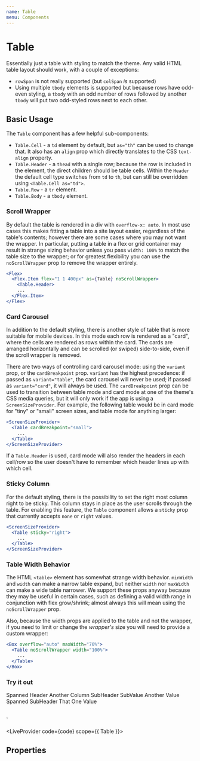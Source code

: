 ```yaml
---
name: Table
menu: Components
---
```



# Table

Essentially just a table with styling to match the theme. Any valid HTML table layout should work, with a couple of exceptions:

- `rowSpan` is not really supported (but `colSpan` _is_ supported)
- Using multiple `tbody` elements is supported but because rows have odd-even styling, a `tbody` with an odd number of rows followed by another `tbody` will put two odd-styled rows next to each other.

## Basic Usage

The `Table` component has a few helpful sub-components:
- `Table.Cell` - a `td` element by default, but `as="th"` can be used to change that. It also has an `align` prop which directly translates to the CSS `text-align` property.
- `Table.Header` - a `thead` with a single row; because the row is included in the element, the direct children should be table cells. Within the `Header` the default cell type switches from `td` to `th`, but can still be overridden using `<Table.Cell as="td">`.
- `Table.Row` - a `tr` element.
- `Table.Body` - a `tbody` element.

### Scroll Wrapper

By default the table is rendered in a div with `overflow-x: auto`.
In most use cases this makes fitting a table into a site layout easier, regardless of the table's contents;
however there are some cases where you may not want the wrapper.
In particular, putting a table in a flex or grid container may result in strange sizing behavior
unless you pass `width: 100%` to match the table size to the wrapper;
or for greatest flexibility you can use the `noScrollWrapper` prop to remove the wrapper entirely.

```jsx
<Flex>
  <Flex.Item flex="1 1 400px" as={Table} noScrollWrapper>
    <Table.Header>
    ...
  </Flex.Item>
</Flex>
```

### Card Carousel

In addition to the default styling, there is another style of table that is more suitable for mobile devices. In this mode each row is rendered as a "card", where the cells are rendered as rows within the card. The cards are arranged horizontally and can be scrolled (or swiped) side-to-side, even if the scroll wrapper is removed.

There are two ways of controlling card carousel mode: using the `variant` prop, or the `cardBreakpoint` prop. `variant` has the highest precedence: if passed as `variant="table"`, the card carousel will never be used; if passed as `variant="card"`, it will always be used. The `cardBreakpoint` prop can be used to transition between table mode and card mode at one of the theme's CSS media queries, but it will only work if the app is using a `ScreenSizeProvider`. For example, the following table would be in card mode for "tiny" or "small" screen sizes, and table mode for anything larger:

```jsx
<ScreenSizeProvider>
  <Table cardBreakpoint="small">
    ...
  </Table>
</ScreenSizeProvider>
```

If a `Table.Header` is used, card mode will also render the headers in each cell/row so the user doesn't have to remember which header lines up with which cell.

### Sticky Column

For the default styling, there is the possibility to set the right most column right to be sticky. This column stays in place as the user scrolls through the table. For enabling this feature, the `Table` component allows a `sticky` prop that currently accepts `none` or `right` values.

```jsx
<ScreenSizeProvider>
  <Table sticky="right">
    ...
  </Table>
</ScreenSizeProvider>
```

### Table Width Behavior

The HTML `<table>` element has somewhat strange width behavior. `minWidth` and `width`
can make a narrow table expand, but neither `width` nor `maxWidth` can make a wide table narrower.
We support these props anyway because they may be useful in certain cases,
such as defining a valid width range in conjunction with flex grow/shrink;
almost always this will mean using the `noScrollWrapper` prop.

Also, because the width props are applied to the table and not the wrapper,
if you need to limit or change the _wrapper's_ size you will need to provide a custom wrapper:

```jsx
<Box overflow="auto" maxWidth="70%">
  <Table noScrollWrapper width="100%">
    ...
  </Table>
</Box>
```

### Try it out

<Table>
  <Table.Header>
    <Table.Cell colSpan="2">Spanned Header</Table.Cell>
    <Table.Cell>Another Column</Table.Cell>
  </Table.Header>
  <Table.Row>
    <Table.Cell as="th">SubHeader</Table.Cell>
    <Table.Cell>SubValue</Table.Cell>
    <Table.Cell align="right">Another Value</Table.Cell>
  </Table.Row>
  <Table.Row>
    <Table.Cell align="center" colSpan="2">Spanned SubHeader</Table.Cell>
    <Table.Cell align="right">That One Value</Table.Cell>
  </Table.Row>
</Table>
`

<LiveProvider code={code} scope={{ Table }}>
  <LiveEditor style={livePreviewStyle} />
  <LiveError />
  <LivePreview />
</LiveProvider>

## Properties

<PropsTable of={Table} />
